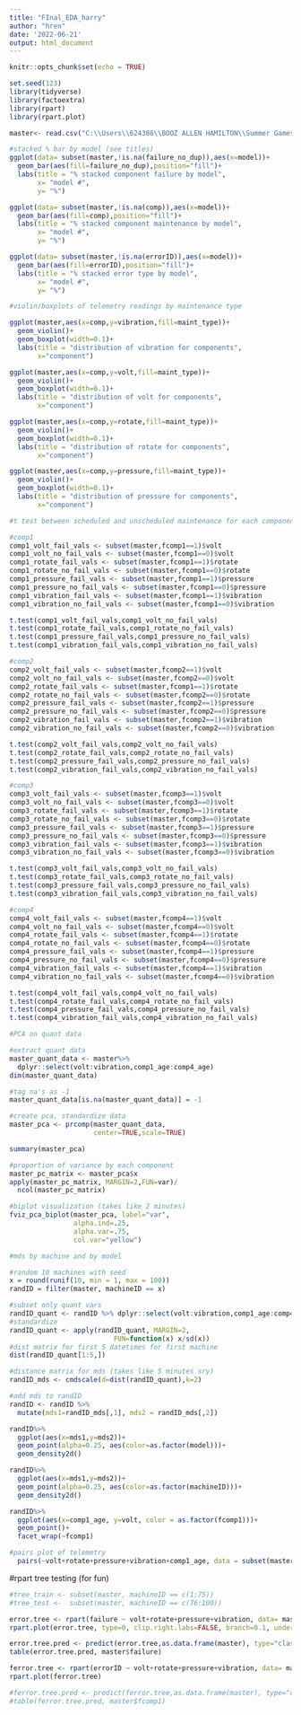 ---
title: "FInal_EDA_harry"
author: "hren"
date: '2022-06-21'
output: html_document
---

```{r setup, include=FALSE}
knitr::opts_chunk$set(echo = TRUE)
```

```{r}
set.seed(123)
library(tidyverse)
library(factoextra)
library(rpart)
library(rpart.plot)
```

```{r}
master<- read.csv("C:\\Users\\624386\\BOOZ ALLEN HAMILTON\\Summer Games 2022 - Documents\\Raw Data\\master.csv")
```


```{r}
#stacked % bar by model (see titles)
ggplot(data= subset(master,!is.na(failure_no_dup)),aes(x=model))+
  geom_bar(aes(fill=failure_no_dup),position="fill")+
  labs(title = "% stacked component failure by model",
       x= "model #",
       y= "%")

ggplot(data= subset(master,!is.na(comp)),aes(x=model))+
  geom_bar(aes(fill=comp),position="fill")+
  labs(title = "% stacked component maintenance by model",
       x= "model #",
       y= "%")

ggplot(data= subset(master,!is.na(errorID)),aes(x=model))+
  geom_bar(aes(fill=errorID),position="fill")+
  labs(title = "% stacked error type by model",
       x= "model #",
       y= "%")
```

```{r}
#violin/boxplots of telemetry readings by maintenance type

ggplot(master,aes(x=comp,y=vibration,fill=maint_type))+
  geom_violin()+
  geom_boxplot(width=0.1)+
  labs(title = "distribution of vibration for components",
       x="component")

ggplot(master,aes(x=comp,y=volt,fill=maint_type))+
  geom_violin()+
  geom_boxplot(width=0.1)+
  labs(title = "distribution of volt for components",
       x="component")

ggplot(master,aes(x=comp,y=rotate,fill=maint_type))+
  geom_violin()+
  geom_boxplot(width=0.1)+
  labs(title = "distribution of rotate for components",
       x="component")

ggplot(master,aes(x=comp,y=pressure,fill=maint_type))+
  geom_violin()+
  geom_boxplot(width=0.1)+
  labs(title = "distribution of pressure for components",
       x="component")
```

```{r}
#t test between scheduled and unscheduled maintenance for each component:telemetry pair

#comp1
comp1_volt_fail_vals <- subset(master,fcomp1==1)$volt
comp1_volt_no_fail_vals <- subset(master,fcomp1==0)$volt
comp1_rotate_fail_vals <- subset(master,fcomp1==1)$rotate
comp1_rotate_no_fail_vals <- subset(master,fcomp1==0)$rotate
comp1_pressure_fail_vals <- subset(master,fcomp1==1)$pressure
comp1_pressure_no_fail_vals <- subset(master,fcomp1==0)$pressure
comp1_vibration_fail_vals <- subset(master,fcomp1==1)$vibration
comp1_vibration_no_fail_vals <- subset(master,fcomp1==0)$vibration

t.test(comp1_volt_fail_vals,comp1_volt_no_fail_vals)
t.test(comp1_rotate_fail_vals,comp1_rotate_no_fail_vals)
t.test(comp1_pressure_fail_vals,comp1_pressure_no_fail_vals)
t.test(comp1_vibration_fail_vals,comp1_vibration_no_fail_vals)

#comp2
comp2_volt_fail_vals <- subset(master,fcomp2==1)$volt
comp2_volt_no_fail_vals <- subset(master,fcomp2==0)$volt
comp2_rotate_fail_vals <- subset(master,fcomp1==1)$rotate
comp2_rotate_no_fail_vals <- subset(master,fcomp2==0)$rotate
comp2_pressure_fail_vals <- subset(master,fcomp2==1)$pressure
comp2_pressure_no_fail_vals <- subset(master,fcomp2==0)$pressure
comp2_vibration_fail_vals <- subset(master,fcomp2==1)$vibration
comp2_vibration_no_fail_vals <- subset(master,fcomp2==0)$vibration

t.test(comp2_volt_fail_vals,comp2_volt_no_fail_vals)
t.test(comp2_rotate_fail_vals,comp2_rotate_no_fail_vals)
t.test(comp2_pressure_fail_vals,comp2_pressure_no_fail_vals)
t.test(comp2_vibration_fail_vals,comp2_vibration_no_fail_vals)

#comp3
comp3_volt_fail_vals <- subset(master,fcomp3==1)$volt
comp3_volt_no_fail_vals <- subset(master,fcomp3==0)$volt
comp3_rotate_fail_vals <- subset(master,fcomp3==1)$rotate
comp3_rotate_no_fail_vals <- subset(master,fcomp3==0)$rotate
comp3_pressure_fail_vals <- subset(master,fcomp3==1)$pressure
comp3_pressure_no_fail_vals <- subset(master,fcomp3==0)$pressure
comp3_vibration_fail_vals <- subset(master,fcomp3==1)$vibration
comp3_vibration_no_fail_vals <- subset(master,fcomp3==0)$vibration

t.test(comp3_volt_fail_vals,comp3_volt_no_fail_vals)
t.test(comp3_rotate_fail_vals,comp3_rotate_no_fail_vals)
t.test(comp3_pressure_fail_vals,comp3_pressure_no_fail_vals)
t.test(comp3_vibration_fail_vals,comp3_vibration_no_fail_vals)

#comp4
comp4_volt_fail_vals <- subset(master,fcomp4==1)$volt
comp4_volt_no_fail_vals <- subset(master,fcomp4==0)$volt
comp4_rotate_fail_vals <- subset(master,fcomp4==1)$rotate
comp4_rotate_no_fail_vals <- subset(master,fcomp4==0)$rotate
comp4_pressure_fail_vals <- subset(master,fcomp4==1)$pressure
comp4_pressure_no_fail_vals <- subset(master,fcomp4==0)$pressure
comp4_vibration_fail_vals <- subset(master,fcomp4==1)$vibration
comp4_vibration_no_fail_vals <- subset(master,fcomp4==0)$vibration

t.test(comp4_volt_fail_vals,comp4_volt_no_fail_vals)
t.test(comp4_rotate_fail_vals,comp4_rotate_no_fail_vals)
t.test(comp4_pressure_fail_vals,comp4_pressure_no_fail_vals)
t.test(comp4_vibration_fail_vals,comp4_vibration_no_fail_vals)
```

```{r}
#PCA on quant data

#extract quant data
master_quant_data <- master%>%
  dplyr::select(volt:vibration,comp1_age:comp4_age)
dim(master_quant_data)

#tag na's as -1
master_quant_data[is.na(master_quant_data)] = -1

#create pca, standardize data
master_pca <- prcomp(master_quant_data,
                     center=TRUE,scale=TRUE)

summary(master_pca)

#proportion of variance by each component
master_pc_matrix <- master_pca$x
apply(master_pc_matrix, MARGIN=2,FUN=var)/
  ncol(master_pc_matrix)

#biplot visualization (takes like 2 minutes)
fviz_pca_biplot(master_pca, label="var",
                alpha.ind=.25,
                alpha.var=.75,
                col.var="yellow")
```

```{r}
#mds by machine and by model 

#random 10 machines with seed
x = round(runif(10, min = 1, max = 100))
randID = filter(master, machineID == x)

#subset only quant vars
randID_quant <- randID %>% dplyr::select(volt:vibration,comp1_age:comp4_age)
#standardize
randID_quant <- apply(randID_quant, MARGIN=2,
                          FUN=function(x) x/sd(x))
#dist matrix for first 5 datetimes for first machine
dist(randID_quant[1:5,])

#distance matrix for mds (takes like 5 minutes sry)
randID_mds <- cmdscale(d=dist(randID_quant),k=2)
```
```{r}
#add mds to randID
randID <- randID %>%
  mutate(mds1=randID_mds[,1], mds2 = randID_mds[,2])

randID%>%
  ggplot(aes(x=mds1,y=mds2))+
  geom_point(alpha=0.25, aes(color=as.factor(model)))+
  geom_density2d()

randID%>%
  ggplot(aes(x=mds1,y=mds2))+
  geom_point(alpha=0.25, aes(color=as.factor(machineID)))+
  geom_density2d()

```
```{r}
randID%>%
  ggplot(aes(x=comp1_age, y=volt, color = as.factor(fcomp1)))+
  geom_point()+
  facet_wrap(~fcomp1)
```

```{r}
#pairs plot of telemetry
  pairs(~volt+rotate+pressure+vibration+comp1_age, data = subset(master,error1==1))

```

#rpart tree testing (for fun)

```{r}
#tree_train <- subset(master, machineID == c(1:75))
#tree_test <-  subset(master, machineID == c(76:100))

error.tree <- rpart(failure ~ volt+rotate+pressure+vibration, data= master, method = "class")
rpart.plot(error.tree, type=0, clip.right.labs=FALSE, branch=0.1, under=TRUE)

error.tree.pred <- predict(error.tree,as.data.frame(master), type="class")
table(error.tree.pred, master$failure)
```


```{r}
ferror.tree <- rpart(errorID ~ volt+rotate+pressure+vibration, data= master, method = "class")
rpart.plot(ferror.tree)

#ferror.tree.pred <- predict(ferror.tree,as.data.frame(master), type="class")
#table(ferror.tree.pred, master$fcomp1)
```





